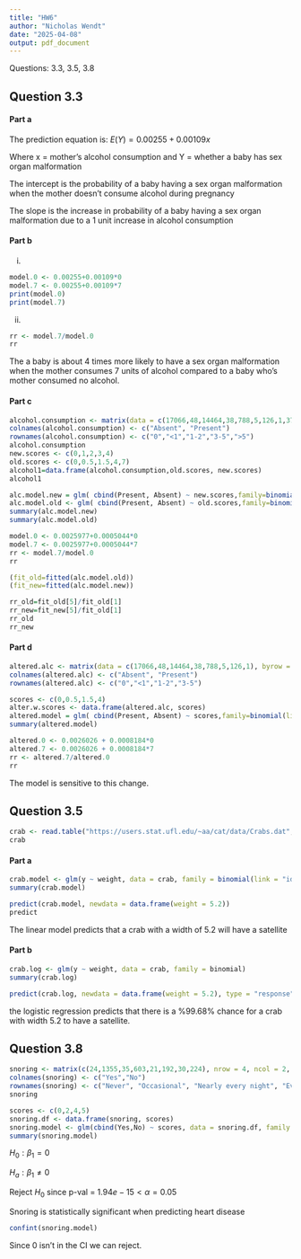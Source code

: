 ```yaml
---
title: "HW6"
author: "Nicholas Wendt"
date: "2025-04-08"
output: pdf_document
---
```


Questions: 3.3, 3.5, 3.8

## Question 3.3

#### Part a

The prediction equation is: $E(Y)=0.00255+0.00109x$

Where x = mother's alcohol consumption and Y = whether a baby has sex organ malformation

The intercept is the probability of a baby having a sex organ malformation when the mother doesn't consume alcohol during pregnancy

The slope is the increase in probability of a baby having a sex organ malformation due to a 1 unit increase in alcohol consumption

#### Part b

(i) 

```r
model.0 <- 0.00255+0.00109*0
model.7 <- 0.00255+0.00109*7
print(model.0)
print(model.7)
```

(ii) 

```r
rr <- model.7/model.0
rr
```

The a baby is about 4 times more likely to have a sex organ malformation when the mother consumes 7 units of alcohol compared to a baby who's mother consumed no alcohol.

#### Part c

```r
alcohol.consumption <- matrix(data = c(17066,48,14464,38,788,5,126,1,37,1), byrow = TRUE, nrow = 5, ncol = 2)
colnames(alcohol.consumption) <- c("Absent", "Present")
rownames(alcohol.consumption) <- c("0","<1","1-2","3-5",">5")
alcohol.consumption
new.scores <- c(0,1,2,3,4)
old.scores <- c(0,0.5,1.5,4,7)
alcohol1=data.frame(alcohol.consumption,old.scores, new.scores)
alcohol1
```

```r
alc.model.new = glm( cbind(Present, Absent) ~ new.scores,family=binomial(link = "identity"), data=alcohol1 )
alc.model.old <- glm( cbind(Present, Absent) ~ old.scores,family=binomial(link = "identity"), data=alcohol1)
summary(alc.model.new)
summary(alc.model.old)
```

```r
model.0 <- 0.0025977+0.0005044*0
model.7 <- 0.0025977+0.0005044*7
rr <- model.7/model.0
rr

(fit_old=fitted(alc.model.old))
(fit_new=fitted(alc.model.new))

rr_old=fit_old[5]/fit_old[1]
rr_new=fit_new[5]/fit_old[1]
rr_old
rr_new
```

#### Part d

```r
altered.alc <- matrix(data = c(17066,48,14464,38,788,5,126,1), byrow = TRUE, nrow = 4, ncol = 2)
colnames(altered.alc) <- c("Absent", "Present")
rownames(altered.alc) <- c("0","<1","1-2","3-5")

scores <- c(0,0.5,1.5,4)
alter.w.scores <- data.frame(altered.alc, scores)
altered.model = glm( cbind(Present, Absent) ~ scores,family=binomial(link = "identity"), data=alter.w.scores )
summary(altered.model)
```

```r
altered.0 <- 0.0026026 + 0.0008184*0
altered.7 <- 0.0026026 + 0.0008184*7
rr <- altered.7/altered.0
rr
```

The model is sensitive to this change.

## Question 3.5

```r
crab <- read.table("https://users.stat.ufl.edu/~aa/cat/data/Crabs.dat", header = TRUE)
crab
```

#### Part a

```r
crab.model <- glm(y ~ weight, data = crab, family = binomial(link = "identity"), start = c(0.01, 0.001))
summary(crab.model)
```

```r
predict(crab.model, newdata = data.frame(weight = 5.2))
predict
```

The linear model predicts that a crab with a width of 5.2 will have a satellite

#### Part b

```r
crab.log <- glm(y ~ weight, data = crab, family = binomial)
summary(crab.log)
```

```r
predict(crab.log, newdata = data.frame(weight = 5.2), type = "response")
```

the logistic regression predicts that there is a %99.68% chance for a crab with width 5.2 to have a satellite.

## Question 3.8

```r
snoring <- matrix(c(24,1355,35,603,21,192,30,224), nrow = 4, ncol = 2, byrow = TRUE)
colnames(snoring) <- c("Yes","No")
rownames(snoring) <- c("Never", "Occasional", "Nearly every night", "Every night")
snoring
```

```r
scores <- c(0,2,4,5)
snoring.df <- data.frame(snoring, scores)
snoring.model <- glm(cbind(Yes,No) ~ scores, data = snoring.df, family = binomial(link = "logit"))
summary(snoring.model)
```

$H_0: \beta_1 = 0$

$H_a: \beta_1 \neq 0$

Reject $H_0$ since p-val = $1.94e-15 < \alpha = 0.05$

Snoring is statistically significant when predicting heart disease

```r
confint(snoring.model)
```

Since 0 isn't in the CI we can reject.
